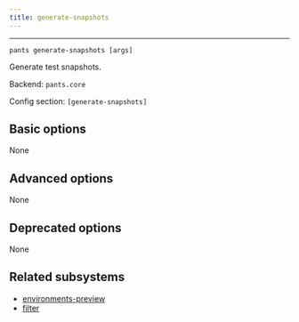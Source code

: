 ```yaml
---
title: generate-snapshots
---
```



---

```
pants generate-snapshots [args]
```

Generate test snapshots.

Backend: <span className="color--primary">`pants.core`</span>

Config section: <span className="color--primary">`[generate-snapshots]`</span>

<span className={styles.options}>

## Basic options

None

## Advanced options

None

## Deprecated options

None

## Related subsystems

- [environments-preview](../subsystems/environments-preview.mdx)
- [filter](../subsystems/filter.mdx)

</span>
